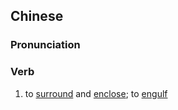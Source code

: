 {{also|围裹}}
==Chinese==
{{zh-forms|s=围裹}}

===Pronunciation===
{{zh-pron
|m=wéiguǒ
|cat=v
}}

===Verb===
{{zh-verb}}

# {{lb|zh|literary}} to [[surround]] and [[enclose]]; to [[engulf]]